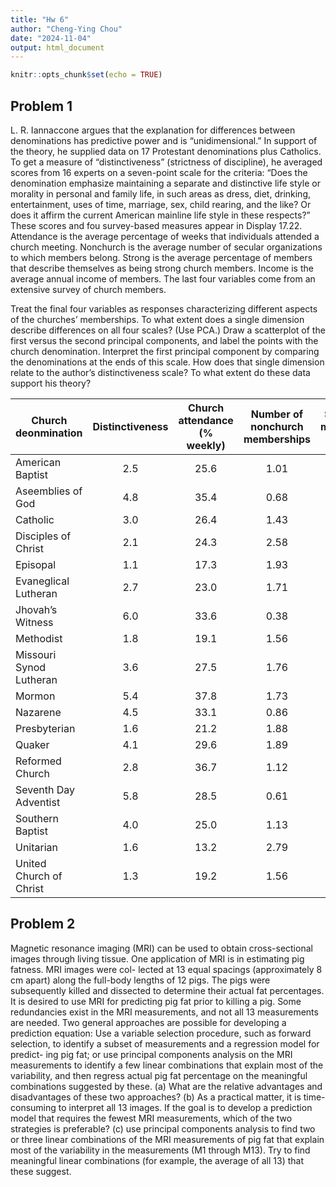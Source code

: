 ```yaml
---
title: "Hw 6"
author: "Cheng-Ying Chou"
date: "2024-11-04"
output: html_document
---
```


```r
knitr::opts_chunk$set(echo = TRUE)
```

## Problem 1
L. R. Iannaccone argues that the explanation for differences between denominations has predictive power and is “unidimensional.”
In support of the theory, he supplied data on 17 Protestant denominations plus Catholics.  To get a measure of “distinctiveness” (strictness of discipline), he averaged scores from 16 experts on a seven-point scale for the criteria: “Does the denomination emphasize
maintaining a separate and distinctive life style or morality in personal and family life, in such areas as dress, diet, drinking, entertainment, uses of time, marriage, sex, child rearing, and the like? Or does it affirm the current American mainline life style in these respects?” These scores and fou survey-based measures appear in Display 17.22. Attendance is the average percentage of weeks that individuals attended a church meeting. Nonchurch is the average number of secular organizations to which members belong. Strong is the average percentage of members that describe themselves as being strong church members. Income is the average annual income of members. The last four variables come from an extensive survey of church members.

Treat the final four variables as responses characterizing different aspects of the churches’ memberships. To what extent does a single dimension describe differences on all four scales? (Use PCA.) Draw a scatterplot of the first versus the second principal components, and label the points with the church denomination. Interpret the first principal component by comparing the denominations at the ends of this scale. How does that single dimension relate to the author’s distinctiveness scale? To what extent do these data support his theory?

| Church  deonmination    | Distinctiveness | Church attendance (% weekly) | Number of nonchurch  memberships | Strong  member  (%) | Annual Income  ($US) |
|-------------------------|:---------------:|:----------------------------:|:--------------------------------:|:-------------------:|:--------------------:|
| American Baptist        |       2.5       |             25.6             |               1.01               |         50.6        | 24,000               |
| Aseemblies of God       |       4.8       |             35.4             |               0.68               |         58.6        | 27,100               |
| Catholic                |       3.0       |             26.4             |               1.43               |         40.0        | 32,900               |
| Disciples of Christ     |       2.1       |             24.3             |               2.58               |         47.0        | 28,600               |
| Episopal                |       1.1       |             17.3             |               1.93               |         32.0        | 39,000               |
| Evaneglical Lutheran    |       2.7       |             23.0             |               1.71               |         41.5        | 33,700               |
| Jhovah's Witness        |       6.0       |             33.6             |               0.38               |         60.6        | 26,300               |
| Methodist               |       1.8       |             19.1             |               1.56               |         30.6        | 32,800               |
| Missouri Synod Lutheran |       3.6       |             27.5             |               1.76               |         47.7        | 35,100               |
| Mormon                  |       5.4       |             37.8             |               1.73               |         70.2        | 31,600               |
| Nazarene                |       4.5       |             33.1             |               0.86               |         48.1        | 31,600               |
| Presbyterian            |       1.6       |             21.2             |               1.88               |         32.4        | 37,100               |
| Quaker                  |       4.1       |             29.6             |               1.89               |         58.3        | 32,500               |
| Reformed Church         |       2.8       |             36.7             |               1.12               |         61.4        | 30,400               |
| Seventh Day Adventist   |       5.8       |             28.5             |               0.61               |         58.7        | 29,700               |
| Southern Baptist        |       4.0       |             25.0             |               1.13               |         44.8        | 30,400               |
| Unitarian               |       1.6       |             13.2             |               2.79               |         40.8        | 42,700               |
| United Church of Christ |       1.3       |             19.2             |               1.56               |         33.6        | 40,200               |



## Problem 2
Magnetic resonance imaging (MRI) can be used to obtain cross-sectional images
through living tissue. One application of MRI is in estimating pig fatness. MRI images were col-
lected at 13 equal spacings (approximately 8 cm apart) along the full-body lengths of 12 pigs. The
pigs were subsequently killed and dissected to determine their actual fat percentages.  It is desired to use MRI for predicting pig fat prior to killing a pig. Some
redundancies exist in the MRI measurements, and not all 13 measurements are needed. Two general approaches are possible for developing a prediction equation: Use a variable selection procedure,
such as forward selection, to identify a subset of measurements and a regression model for predict-
ing pig fat; or use principal components analysis on the MRI measurements to identify a few linear
combinations that explain most of the variability, and then regress actual pig fat percentage on the
meaningful combinations suggested by these. (a) What are the relative advantages and disadvantages
of these two approaches? (b) As a practical matter, it is time-consuming to interpret all 13 images. If
the goal is to develop a prediction model that requires the fewest MRI measurements, which of the
two strategies is preferable? (c) use principal components
analysis to find two or three linear combinations of the MRI measurements of pig fat that explain most
of the variability in the measurements (M1 through M13). Try to find meaningful linear combinations
(for example, the average of all 13) that these suggest.


